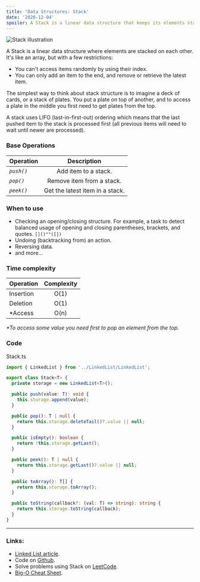 ```yaml
---
title: 'Data Structures: Stack'
date: '2020-12-04'
spoiler: A Stack is a linear data structure that keeps its elements stacked on each other. It uses LIFO (last-in-first-out) ordering in which the last pushed item to the stack is processed first.
---
```



![Stack illustration](./stack.jpeg)

A Stack is a linear data structure where elements are stacked on each other. It's like an array, but with a few restrictions:

- You can't access items randomly by using their index.
- You can only add an item to the end, and remove or retrieve the latest item.

The simplest way to think about stack structure is to imagine a deck of cards, or a stack of plates.
You put a plate on top of another, and to access a plate in the middle you first need to get plates from the top.

A stack uses LIFO (last-in-first-out) ordering which means that the last pushed item to the stack is processed first (all previous items will need to wait until newer are processed).

### Base Operations

| Operation  |           Description           |
| ---------- | :-----------------------------: |
| _`push()`_ |      Add item to a stack.       |
| _`pop()`_  |    Remove item from a stack.    |
| _`peek()`_ | Get the latest item in a stack. |

### When to use

- Checking an opening/closing structure. For example, a task to detect balanced usage of opening and closing parentheses, brackets, and quotes. `[]()""([])`
- Undoing (backtracking from) an action.
- Reversing data.
- and more...

### Time complexity

| Operation | Complexity |
| --------- | :--------: |
| Insertion |    O(1)    |
| Deletion  |    O(1)    |
| \*Access  |    O(n)    |

_\*To access some value you need first to pop an element from the top._

### Code

<CodeFileName>Stack.ts</CodeFileName>

```typescript
import { LinkedList } from '../LinkedList/LinkedList';

export class Stack<T> {
  private storage = new LinkedList<T>();

  public push(value: T): void {
    this.storage.append(value);
  }

  public pop(): T | null {
    return this.storage.deleteTail()?.value || null;
  }

  public isEmpty(): boolean {
    return !this.storage.getLast();
  }

  public peek(): T | null {
    return this.storage.getLast()?.value || null;
  }

  public toArray(): T[] {
    return this.storage.toArray();
  }

  public toString(callback?: (val: T) => string): string {
    return this.storage.toString(callback);
  }
}
```

---

### Links:

- [Linked List article](/blog/data-structures-linked-list).
- Code on [Github](https://github.com/UgRoss/data-structures-typescript/tree/main/src/data-structures/Stack).
- Solve problems using Stack on [LeetCode](https://leetcode.com/tag/stack/).
- [Big-O Cheat Sheet](https://www.bigocheatsheet.com/).
